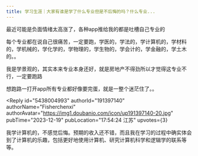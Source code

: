 ```yaml
---
title: 学习生涯｜大家有谁是学了什么专业但是不后悔的吗？什么专业...
---
```



<Forum groupName="00后人生研究室" groupUrl="https://www.douban.com/group/739053/" archivedAt="2025-05-16T14:21:55.022Z">
  <Post
    id="299317027"
    title="学习生涯｜大家有谁是学了什么专业但是不后悔的吗？什么专业..."
    url="https://www.douban.com/group/topic/299317027/?_spm_id=MjI3MjIyMjI5"
    pubTime="2024-06-12"
    highlightUserId="191397140"
  >
最近可能是负面情绪太高涨了，各种app推给我的都是吐槽自己专业的

每个专业都在说自己很痛苦，一定要跑，学医的，学法的，学计算机的，学材料的，学机械的，学化学的，学物理的，学生物的，学会计的，学金融的，学土木的。。

我是学景观的，其实本来专业本身还好，就是房地产不得劲所以才觉得这专业不行，一定要跑路

想跑路一打开app所有专业都好像要完蛋，就是一整个迷茫住了。。

<Reply
  id="5438004993"
  authorId="191397140"
  authorName="Fisherchenxi"
  authorAvatar="https://img1.doubanio.com/icon/up191397140-20.jpg"
  pubTime="2023-12-19"
  pubLocation="17:54:24 江苏"
  upvotes={3}
>
我学计算机的，不感觉后悔。预期的收入还不错，而且我在学习的过程中确实体会到了计算机的乐趣，包括更好地使用计算机、研究计算机科学和逻辑学的联系等等。
</Reply>
  </Post>
</Forum>
